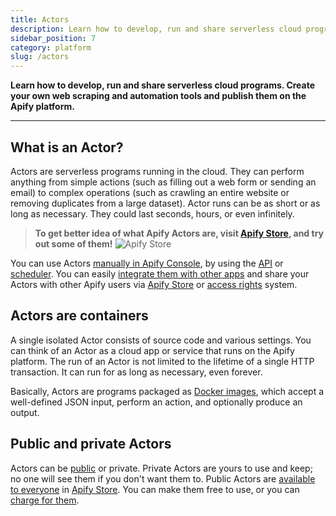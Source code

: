 ```yaml
---
title: Actors
description: Learn how to develop, run and share serverless cloud programs. Create your own web scraping and automation tools and publish them on the Apify platform.
sidebar_position: 7
category: platform
slug: /actors
---
```


**Learn how to develop, run and share serverless cloud programs. Create your own web scraping and automation tools and publish them on the Apify platform.**


---

<CardGrid>
    <Card
        title="Running Actors"
        desc="In this section, you learn how to run Apify Actors. You will learn about their configuration, versioning, data retention, usage, and pricing."
        to="/platform/actors/running"
    />
    <Card
        title="Development"
        desc="Read about the technical part of building Apify Actors. Learn to define Actor inputs, build new versions, persist Actor state, and choose base Docker images."
        to="/platform/actors/development"
    />
    <Card
        title="Publishing and monetization"
        desc="Learn about publishing, and monetizing your Actors on the Apify platform."
        to="/platform/actors/publishing"
    />
</CardGrid>

## What is an Actor?

Actors are serverless programs running in the cloud. They can perform anything from simple actions (such as filling out a web form or sending an email) to complex operations (such as crawling an entire website or removing duplicates from a large dataset). Actor runs can be as short or as long as necessary. They could last seconds, hours, or even infinitely.

> **To get better idea of what Apify Actors are, visit [Apify Store](https://apify.com/store), and try out some of them!**
> ![Apify Store](./running/images/store-google-maps-scraper.png)

You can use Actors [manually in Apify Console](https://console.apify.com/actors), by using the [API](/api/v2) or [scheduler](../schedules.md). You can easily [integrate them with other apps](../integrations/index.mdx) and share your Actors with other Apify users via [Apify Store](https://apify.com/store) or [access rights](./collaboration/access-rights) system.

## Actors are containers

A single isolated Actor consists of source code and various settings. You can think of an Actor as a cloud app or service that runs on the Apify platform. The run of an Actor is not limited to the lifetime of a single HTTP transaction. It can run for as long as necessary, even forever.

Basically, Actors are programs packaged as [Docker images](https://hub.docker.com/), which accept a well-defined JSON input, perform an action, and optionally produce an output.

## Public and private Actors

Actors can be [public](./actors/running/actors-in-store) or private. Private Actors are yours to use and keep; no one will see them if you don't want them to. Public Actors are [available to everyone](./running/store.md) in [Apify Store](https://apify.com/store). You can make them free to use, or you can [charge for them](https://blog.apify.com/make-regular-passive-income-developing-web-automation-actors-b0392278d085/).
